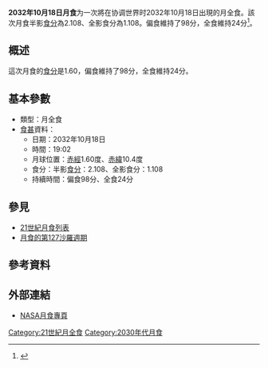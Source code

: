 {{future}}
{{Infobox lunar eclipse
| date        = 2032年10月18日
| time        = 19:02
| nature     = 月全食
| saros       = 127
| gamma           = 0.417
| magnitude      = 半影食分：2.108<br/>全影食分：1.108
| par_duration   = 98分
| tot_duration    = 24分
| chart               = <!-- 檔案不存在 Lunar eclipse chart close-2032Oct.png -->
}}
'''2032年10月18日月食'''为一次將在协调世界时2032年10月18日出現的月全食。該次月食半影[[食分|食分]]為2.108、全影食分為1.108。偏食維持了98分，全食維持24分<ref name="nasa_catalog_list">{{cite web|url=http://sunearth.gsfc.nasa.gov/eclipse/LEcat/LE2001-2100.html|title=Lunar Eclipses: 2001 to 2100|language=en|publisher=[[NASA|NASA]]|archiveurl=https://web.archive.org/web/19990202141830/http://sunearth.gsfc.nasa.gov/eclipse/LEcat/LE2001-2100.html|archivedate=1999-02-02|deadurl=yes|accessdate=2016-09-10}}</ref>。

== 概述 ==
這次月食的[[食分|食分]]是1.60，偏食維持了98分，全食維持24分。

== 基本參數 ==
{{NoteUTC}}
* 類型：月全食
*[[食甚|食甚]]資料：
** 日期：2032年10月18日
** 時間：19:02
** 月球位置：[[赤經|赤經]]1.60度、[[赤緯|赤緯]]10.4度
** 食分：半影[[食分|食分]]：2.108、全影食分：1.108
** 持續時間：偏食98分、全食24分

== 參見 ==
{{portal box|天文學}}
* [[21世紀月食列表|21世紀月食列表]]
* [[月食的第127沙羅週期|月食的第127沙羅週期]]

== 參考資料 ==
{{reflist}}

== 外部連結 ==
* [http://eclipse.gsfc.nasa.gov/lunar.html NASA月食專頁]{{Wayback|url=http://eclipse.gsfc.nasa.gov/lunar.html |date=20181231235927 }}{{en icon}}
{{Lunar-eclipse-stub}}
{{月食}}

[[Category:21世紀月全食|Category:21世紀月全食]]
[[Category:2030年代月食|Category:2030年代月食]]